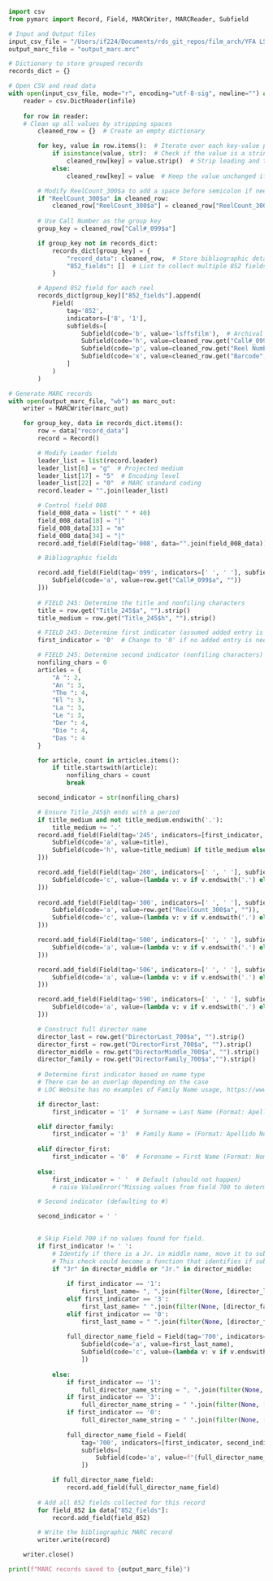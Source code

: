 ```python
import csv
from pymarc import Record, Field, MARCWriter, MARCReader, Subfield

# Input and Output files
input_csv_file = "/Users/if224/Documents/rds_git_repos/film_arch/YFA LSF 2025_03.csv"  # Replace with your actual CSV file path
output_marc_file = "output_marc.mrc"

# Dictionary to store grouped records
records_dict = {}

# Open CSV and read data
with open(input_csv_file, mode="r", encoding="utf-8-sig", newline="") as infile:
    reader = csv.DictReader(infile)
    
    for row in reader:
    # Clean up all values by stripping spaces
        cleaned_row = {}  # Create an empty dictionary

        for key, value in row.items():  # Iterate over each key-value pair in the row
            if isinstance(value, str):  # Check if the value is a string
                cleaned_row[key] = value.strip()  # Strip leading and trailing spaces
            else:
                cleaned_row[key] = value  # Keep the value unchanged if it's not a string

        # Modify ReelCount_300$a to add a space before semicolon if needed
        if "ReelCount_300$a" in cleaned_row:
            cleaned_row["ReelCount_300$a"] = cleaned_row["ReelCount_300$a"].replace(";", " ;")
        
        # Use Call Number as the group key
        group_key = cleaned_row["Call#_099$a"]

        if group_key not in records_dict:
            records_dict[group_key] = {
                "record_data": cleaned_row,  # Store bibliographic details
                "852_fields": []  # List to collect multiple 852 fields
            }

        # Append 852 field for each reel
        records_dict[group_key]["852_fields"].append(
            Field(
                tag='852',
                indicators=['8', '1'],
                subfields=[
                    Subfield(code='b', value='lsffsfilm'),  # Archival location code
                    Subfield(code='h', value=cleaned_row.get("Call#_099$a", "")),  # Call number
                    Subfield(code='p', value=cleaned_row.get("Reel Number", "")),  # Reel number
                    Subfield(code='x', value=cleaned_row.get("Barcode", ""))  # Barcode
                ]
            )
        )

# Generate MARC records
with open(output_marc_file, "wb") as marc_out:
    writer = MARCWriter(marc_out)

    for group_key, data in records_dict.items():
        row = data["record_data"]
        record = Record()

        # Modify Leader fields
        leader_list = list(record.leader)
        leader_list[6] = "g"  # Projected medium
        leader_list[17] = "5"  # Encoding level
        leader_list[22] = "0"  # MARC standard coding
        record.leader = "".join(leader_list)

        # Control field 008
        field_008_data = list(" " * 40)
        field_008_data[18] = "|"
        field_008_data[33] = "m"
        field_008_data[34] = "|"
        record.add_field(Field(tag='008', data="".join(field_008_data)))

        # Bibliographic fields

        record.add_field(Field(tag='099', indicators=[' ', ' '], subfields=[
            Subfield(code='a', value=row.get("Call#_099$a", ""))
        ]))
       
        # FIELD 245: Determine the title and nonfiling characters
        title = row.get("Title_245$a", "").strip()
        title_medium = row.get("Title_245$h", "").strip()

        # FIELD 245: Determine first indicator (assumed added entry is always made)
        first_indicator = '0'  # Change to '0' if no added entry is needed

        # FIELD 245: Determine second indicator (nonfiling characters)
        nonfiling_chars = 0
        articles = {
            "A ": 2,
            "An ": 3,
            "The ": 4,
            "El ": 3,
            "La ": 3,
            "Le ": 3,
            "Der ": 4,
            "Die ": 4,
            "Das ": 4
        }

        for article, count in articles.items():
            if title.startswith(article):
                nonfiling_chars = count
                break

        second_indicator = str(nonfiling_chars)

        # Ensure Title_245$h ends with a period
        if title_medium and not title_medium.endswith('.'):
            title_medium += '.'
        record.add_field(Field(tag='245', indicators=[first_indicator, second_indicator], subfields=[
            Subfield(code='a', value=title),
            Subfield(code='h', value=title_medium) if title_medium else None
        ]))

        record.add_field(Field(tag='260', indicators=[' ', ' '], subfields=[
            Subfield(code='c', value=(lambda v: v if v.endswith('.') else v + '.')(row.get("Date_260$c", "")))
        ]))
        
        record.add_field(Field(tag='300', indicators=[' ', ' '], subfields=[
            Subfield(code='a', value=row.get("ReelCount_300$a", "")),
            Subfield(code='c', value=(lambda v: v if v.endswith('.') else v + '.')(row.get("Gauge_300$c", "")))
        ]))

        record.add_field(Field(tag='500', indicators=[' ', ' '], subfields=[
            Subfield(code='a', value=(lambda v: v if v.endswith('.') else v + '.')(row.get("FilmNotes_500$a", "")))
        ]))

        record.add_field(Field(tag='506', indicators=[' ', ' '], subfields=[
            Subfield(code='a', value=(lambda v: v if v.endswith('.') else v + '.')(row.get("FilmNotes_506$a", "")))
        ]))

        record.add_field(Field(tag='590', indicators=[' ', ' '], subfields=[
            Subfield(code='a', value=(lambda v: v if v.endswith('.') else v + '.')(row.get("Condition_590$a", "")))
        ]))

        # Construct full director name
        director_last = row.get("DirectorLast_700$a", "").strip()
        director_first = row.get("DirectorFirst_700$a", "").strip()
        director_middle = row.get("DirectorMiddle_700$a", "").strip()
        director_family = row.get("DirectorFamily_700$a","").strip()
        
        # Determine first indicator based on name type
        # There can be an overlap depending on the case 
        # LOC Website has no examples of Family Name usage, https://www.loc.gov/marc/bibliographic/bd700.html

        if director_last:
            first_indicator = '1'  # Surname = Last Name (Format: Apellido, Nombre)

        elif director_family:
            first_indicator = '3'  # Family Name = (Format: Apellido Nombre) 
       
        elif director_first:
            first_indicator = '0'  # Forename = First Name (Format: Nombre Apellido)
        
        else:
            first_indicator = ' '  # Default (should not happen)
            # raise ValueError("Missing values from field 700 to determine first indicator")

        # Second indicator (defaulting to #)

        second_indicator = ' '  
        

        # Skip Field 700 if no values found for field.
        if first_indicator != ' ':
            # Identify if there is a Jr. in middle name, move it to subfield c
            # This check could become a function that identifies if subfield c needs to be added.
            if "Jr" in director_middle or "Jr." in director_middle:
                
                if first_indicator == '1':
                    first_last_name= ", ".join(filter(None, [director_last, " ".join(filter(None, [director_first]))]))
                elif first_indicator == '3':
                    first_last_name= " ".join(filter(None, [director_family, " ".join(filter(None, [director_first]))]))
                elif first_indicator == '0':
                    first_last_name = " ".join(filter(None, [director_first, " ".join(filter(None, [director_last]))]))
                
                full_director_name_field = Field(tag='700', indicators=[first_indicator, second_indicator], subfields=[
                    Subfield(code='a', value=first_last_name),
                    Subfield(code='c', value=(lambda v: v if v.endswith('.') else v)(row.get('DirectorMiddle_700$a', ""))),
                    ])
        
            else:
                if first_indicator == '1':
                    full_director_name_string = ", ".join(filter(None, [director_last, " ".join(filter(None, [director_first, director_middle]))]))
                if first_indicator == '3':
                    full_director_name_string = " ".join(filter(None, [director_family, " ".join(filter(None, [director_first, director_middle]))]))
                if first_indicator == '0':
                    full_director_name_string = " ".join(filter(None, [director_first, director_middle]))
                
                full_director_name_field = Field(
                    tag='700', indicators=[first_indicator, second_indicator], 
                    subfields=[
                        Subfield(code='a', value=f"{full_director_name_string}.")
                    ])

            if full_director_name_field:
                record.add_field(full_director_name_field)
        
        # Add all 852 fields collected for this record
        for field_852 in data["852_fields"]:
            record.add_field(field_852)

        # Write the bibliographic MARC record
        writer.write(record)

    writer.close()

print(f"MARC records saved to {output_marc_file}")

```